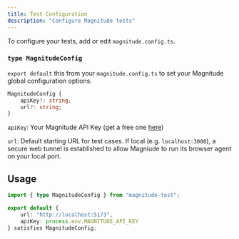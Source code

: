 ```yaml
---
title: Test Configuration
description: "Configure Magnitude tests"
---
```


To configure your tests, add or edit `magnitude.config.ts`.

### `type MagnitudeConfig`
`export default` this from your `magnitude.config.ts` to set your Magnitude global configuration options.

```typescript
MagnitudeConfig {
    apiKey?: string;
    url?: string;
}
```

`apiKey`: Your Magnitude API Key (get a free one [here](https://app.magnitude.run/signup))

`url`: Default starting URL for test cases. If local (e.g. `localhost:3000`), a secure web tunnel is established to allow
Magniude to run its browser agent on your local port.

## Usage

```typescript
import { type MagnitudeConfig } from "magnitude-test";

export default {
    url: "http://localhost:5173",
    apiKey: process.env.MAGNITUDE_API_KEY
} satisfies MagnitudeConfig;
```

